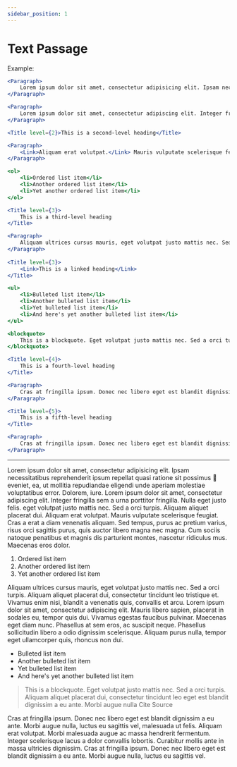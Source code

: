 ```yaml
---
sidebar_position: 1
---
```


# Text Passage





Example:

```jsx
<Paragraph>
    Lorem ipsum dolor sit amet, consectetur adipisicing elit. Ipsam necessitatibus reprehenderit ipsum repellat quasi ratione sit possimus 🙂 eveniet, ea, ut mollitia repudiandae eligendi unde aperiam molestiae voluptatibus error. Dolorem, iure.
</Paragraph>

<Paragraph>
    Lorem ipsum dolor sit amet, consectetur adipiscing elit. Integer fringilla sem a urna porttitor fringilla. Nulla eget justo felis. eget volutpat justo mattis nec. Sed a orci turpis. Aliquam aliquet placerat dui.
</Paragraph>

<Title level={2}>This is a second-level heading</Title>

<Paragraph>
    <Link>Aliquam erat volutpat.</Link> Mauris vulputate scelerisque feugiat. Cras a erat a diam venenatis aliquam. Sed tempus, purus ac pretium varius, risus orci sagittis purus, quis auctor libero magna nec magna. Cum sociis natoque penatibus et magnis dis parturient montes, nascetur ridiculus mus. Maecenas eros dolor.
</Paragraph>

<ol>
    <li>Ordered list item</li>
    <li>Another ordered list item</li>
    <li>Yet another ordered list item</li>
</ol>

<Title level={3}>
    This is a third-level heading
</Title>

<Paragraph>
    Aliquam ultrices cursus mauris, eget volutpat justo mattis nec. Sed a orci turpis. Aliquam aliquet placerat dui, consectetur tincidunt leo tristique et. Vivamus enim nisi, blandit a venenatis quis, convallis et arcu. Lorem ipsum dolor sit amet, consectetur adipiscing elit. Mauris libero sapien, placerat in sodales eu, tempor quis dui. Vivamus egestas faucibus pulvinar. Maecenas eget diam nunc. Phasellus at sem eros, ac suscipit neque. Phasellus sollicitudin libero a odio dignissim scelerisque. Aliquam purus nulla, tempor eget ullamcorper quis, rhoncus non dui.
</Paragraph>
    
<Title level={3}>
    <Link>This is a linked heading</Link>
</Title>

<ul>
    <li>Bulleted list item</li>
    <li>Another bulleted list item</li>
    <li>Yet bulleted list item</li>
    <li>And here's yet another bulleted list item</li>
</ul>

<blockquote>
    This is a blockquote. Eget volutpat justo mattis nec. Sed a orci turpis. Aliquam aliquet placerat dui, consectetur tincidunt leo eget est blandit dignissim a eu ante. Morbi augue nulla Cite Source
</blockquote>

<Title level={4}>
    This is a fourth-level heading
</Title>

<Paragraph>
    Cras at fringilla ipsum. Donec nec libero eget est blandit dignissim a eu ante. Morbi augue nulla, luctus eu sagittis vel, malesuada ut felis. Aliquam erat volutpat. Morbi malesuada augue ac massa hendrerit fermentum. Integer scelerisque lacus a dolor convallis lobortis. Curabitur mollis ante in massa ultricies dignissim.
</Paragraph>

<Title level={5}>
    This is a fifth-level heading
</Title>

<Paragraph>
    Cras at fringilla ipsum. Donec nec libero eget est blandit dignissim a eu ante. Morbi augue nulla, luctus eu sagittis vel.
</Paragraph>
```

---

<Paragraph>
    Lorem ipsum dolor sit amet, consectetur adipisicing elit. Ipsam necessitatibus reprehenderit ipsum repellat quasi ratione sit possimus 🙂 eveniet, ea, ut mollitia repudiandae eligendi unde aperiam molestiae voluptatibus error. Dolorem, iure.
</Paragraph>

<Paragraph>
    Lorem ipsum dolor sit amet, consectetur adipiscing elit. Integer fringilla sem a urna porttitor fringilla. Nulla eget justo felis. eget volutpat justo mattis nec. Sed a orci turpis. Aliquam aliquet placerat dui.
</Paragraph>

<Title level={2}>This is a second-level heading</Title>

<Paragraph>
    <Link>Aliquam erat volutpat.</Link> Mauris vulputate scelerisque feugiat. Cras a erat a diam venenatis aliquam. Sed tempus, purus ac pretium varius, risus orci sagittis purus, quis auctor libero magna nec magna. Cum sociis natoque penatibus et magnis dis parturient montes, nascetur ridiculus mus. Maecenas eros dolor.
</Paragraph>

<ol>
    <li>Ordered list item</li>
    <li>Another ordered list item</li>
    <li>Yet another ordered list item</li>
</ol>

<Title level={3}>
    This is a third-level heading
</Title>

<Paragraph>
    Aliquam ultrices cursus mauris, eget volutpat justo mattis nec. Sed a orci turpis. Aliquam aliquet placerat dui, consectetur tincidunt leo tristique et. Vivamus enim nisi, blandit a venenatis quis, convallis et arcu. Lorem ipsum dolor sit amet, consectetur adipiscing elit. Mauris libero sapien, placerat in sodales eu, tempor quis dui. Vivamus egestas faucibus pulvinar. Maecenas eget diam nunc. Phasellus at sem eros, ac suscipit neque. Phasellus sollicitudin libero a odio dignissim scelerisque. Aliquam purus nulla, tempor eget ullamcorper quis, rhoncus non dui.
</Paragraph>
    
<Title level={3}>
    <Link>This is a linked heading</Link>
</Title>

<ul>
    <li>Bulleted list item</li>
    <li>Another bulleted list item</li>
    <li>Yet bulleted list item</li>
    <li>And here's yet another bulleted list item</li>
</ul>

<blockquote>
    This is a blockquote. Eget volutpat justo mattis nec. Sed a orci turpis. Aliquam aliquet placerat dui, consectetur tincidunt leo eget est blandit dignissim a eu ante. Morbi augue nulla Cite Source
</blockquote>

<Title level={4}>
    This is a fourth-level heading
</Title>

<Paragraph>
    Cras at fringilla ipsum. Donec nec libero eget est blandit dignissim a eu ante. Morbi augue nulla, luctus eu sagittis vel, malesuada ut felis. Aliquam erat volutpat. Morbi malesuada augue ac massa hendrerit fermentum. Integer scelerisque lacus a dolor convallis lobortis. Curabitur mollis ante in massa ultricies dignissim.
</Paragraph>

<Title level={5}>
    This is a fifth-level heading
</Title>

<Paragraph>
    Cras at fringilla ipsum. Donec nec libero eget est blandit dignissim a eu ante. Morbi augue nulla, luctus eu sagittis vel.
</Paragraph>
